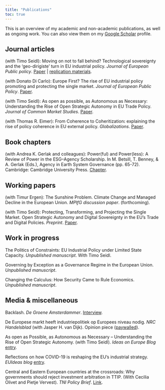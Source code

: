 ```yaml
---
title: "Publications"
toc: true
---
```


This is an overview of my academic and non-academic publications, as well as ongoing work. You can also view them on my [Google Scholar](https://scholar.google.nl/citations?user=oFDW6tIAAAAJ) profile.

## Journal articles

(with Timo Seidl): Moving on not to fall behind? Technological sovereignty and the 'geo-dirigiste' turn in EU industrial policy. *Journal of European Public policy*. [Paper](https://www.tandfonline.com/doi/full/10.1080/13501763.2023.2248204) \| [replication materials](https://www.tandfonline.com/doi/suppl/10.1080/13501763.2023.2248204?scroll=top).

(with Donato Di Carlo): Europe First? The rise of EU industrial policy promoting and protecting the single market. *Journal of European Public Policy*. [Paper](https://doi.org/10.1080/13501763.2023.2202684).

(with Timo Seidl): As open as possible, as Autonomous as Necessary: Understanding the Rise of Open Strategic Autonomy in EU Trade Policy. *Journal of Common Market Studies*. [Paper](https://onlinelibrary.wiley.com/doi/full/10.1111/jcms.13428).

(with Thomas R. Eimer): From Coherence to Coheritization**:** explaining the rise of policy coherence in EU external policy. *Globalizations*. [Paper](https://www.tandfonline.com/doi/full/10.1080/14747731.2019.1676103).

## Book chapters

(with Andrea K. Gerlak and colleagues): Power(ful) and Power(less): A Review of Power in the ESG--Agency Scholarship. In M. Betsill, T. Benney, & A. Gerlak (Eds.), Agency in Earth System Governance (pp. 65-72). Cambridge: Cambridge University Press. [Chapter](https://www.cambridge.org/core/books/abs/agency-in-earth-system-governance/powerful-and-powerless-a-review-of-power-in-the-esgagency-scholarship/29D6B6636BC9230E45E0B20C5247CC3A).

## Working papers

(with Timur Ergen): The Sunshine Problem. Climate Change and Managed Decline in the European Union. *MPIfG discussion paper*. (forthcoming).

(with Timo Seidl): Protecting, Transforming, and Projecting the Single Market. Open Strategic Autonomy and Digital Sovereignty in the EU's Trade and Digital Policies. *Preprint*. [Paper](https://doi.org/10.31235/osf.io/wjb64).

## Work in progress

The Politics of Constraints: EU Industrial Policy under Limited State Capacity. *Unpublished manuscript*. With Timo Seidl.

Governing by Exception as a Governance Regime in the European Union. *Unpublished manuscript*.

Changing the Calculus: How Security Came to Rule Economics. *Unpublished manuscript*.

## Media & miscellaneous

Backlash. *De Groene Amsterdammer*. [Interview](https://www.groene.nl/artikel/backlash).

De Europese markt heeft industriepolitiek op Europees niveau nodig. *NRC Handelsblad* (with Jasper H. van Dijk). Opinion piece ([paywalled](https://www.nrc.nl/nieuws/2023/03/12/de-europese-markt-heeft-industriepolitiek-op-europees-niveau-nodig-a4159212)).

As open as Possible, as Autonomous as Necessary -- Understanding the Rise of Open Strategic Autonomy. (with Timo Seidl). *Ideas on Europe Blog* [entry](https://jcms.ideasoneurope.eu/2022/11/03/as-open-as-possible-as-autonomous-as-necessary-understanding-the-rise-of-open-strategic-autonomy/).

Reflections on how COVID-19 is reshaping the EU's industrial strategy. *EUIdeas blog* [entry](https://euideas.eui.eu/2020/06/04/reflections-on-how-covid-19-is-reshaping-the-eus-industrial-strategy/).

Central and Eastern European countries at the crossroads: Why governments should reject investment arbitration in TTIP. (With Cecilia Olivet and Pietje Vervest). *TNI Policy Brief*. [Link](https://www.tni.org/files/download/governments_should_reject_isds_in_ttip.pdf).
